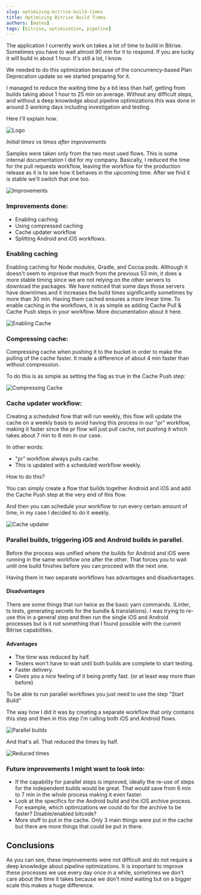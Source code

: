 ```yaml
---
slug: optimizing-bitrise-build-times
title: Optimizing Bitrise Build Times
authors: [mateo]
tags: [bitrise, optimization, pipeline]
---
```


The application I currently work on takes a lot of time to build in Bitrise. Sometimes you have to wait almost 90 min for it to respond. If you are lucky it will build in about 1 hour. It's still a lot, I know.

We needed to do this optimization because of the concurrency-based Plan Deprecation update so we started preparing for it.

I managed to reduce the waiting time by a bit less than half, getting from builds taking about 1 hour to 25 min on average. Without any difficult steps, and without a deep knowledge about pipeline optimizations this was done in around 3 working days including investigation and testing.

Here I'll explain how.

![Logo](./img/logo.png)

_Initial times vs times after improvements_

Samples were taken only from the two most used flows. This is some internal documentation I did for my company. Basically, I reduced the time for the pull requests workflow, leaving the workflow for the production release as it is to see how it behaves in the upcoming time. After we find it is stable we'll switch that one too.

![Improvements](./img/improvements.png)

### Improvements done:

- Enabling caching
- Using compressed caching
- Cache updater workflow
- Splitting Android and iOS workflows.

### Enabling caching

Enabling caching for Node modules, Gradle, and Cocoa pods. Although it doesn't seem to improve that much from the previous 53 min, it does a more stable timing since we are not relying on the other servers to download the packages. We have noticed that some days those servers have downtimes and it increases the build times significantly sometimes by more than 30 min. Having them cached ensures a more linear time.
To enable caching in the workflows, it is as simple as adding Cache Pull & Cache Push steps in your workflow. More documentation about it here.

![Enabling Cache](./img/enabling-cache.png)

### Compressing cache:

Compressing cache when pushing it to the bucket in order to make the pulling of the cache faster. It made a difference of about 4 min faster than without compression.

To do this is as simple as setting the flag as true in the Cache Push step:

![Compressing Cache](./img/compressing-cache.png)

### Cache updater workflow:

Creating a scheduled flow that will run weekly, this flow will update the cache on a weekly basis to avoid having this process in our "pr" workflow, making it faster since the pr flow will just pull cache, not pushing it which takes about 7 min to 8 min in our case.

In other words:

- "pr" workflow always pulls cache.
- This is updated with a scheduled workflow weekly.

How to do this?

You can simply create a flow that builds together Android and iOS and add the Cache Push step at the very end of this flow.

And then you can schedule your workflow to run every certain amount of time, in my case I decided to do it weekly.

![Cache updater](./img/cache-updater.png)

### Parallel builds, triggering iOS and Android builds in parallel.

Before the process was unified where the builds for Android and iOS were running in the same workflow one after the other. That forces you to wait until one build finishes before you can proceed with the next one.

Having them in two separate workflows has advantages and disadvantages.

#### Disadvantages

There are some things that run twice as the basic yarn commands. (Linter, ts tests, generating secrets for the bundle & translations). I was trying to re-use this in a general step and then run the single iOS and Android processes but is it not something that I found possible with the current Bitrise capabilities.

#### Advantages

- The time was reduced by half.
- Testers won't have to wait until both builds are complete to start testing.
- Faster delivery.
- Gives you a nice feeling of it being pretty fast. (or at least way more than before)

To be able to run parallel workflows you just need to use the step "Start Build"

The way how I did it was by creating a separate workflow that only contains this step and then in this step I'm calling both iOS and Android flows.

![Parallel builds](./img/parallel-builds.png)

And that's all. That reduced the times by half.

![Reduced times](./img/reduced-times.png)

### Future improvements I might want to look into:

- If the capability for parallel steps is improved, ideally the re-use of steps for the independent builds would be great. That would save from 6 min to 7 min in the whole process making it even faster.
- Look at the specifics for the Android build and the iOS archive process. For example, which optimizations we could do for the archive to be faster? Disable/enabled bitcode?
- More stuff to put in the cache. Only 3 main things were put in the cache but there are more things that could be put in there.

## Conclusions

As you can see, these improvements were not difficult and do not require a deep knowledge about pipeline optimizations.
It is important to improve these processes we use every day once in a while, sometimes we don't care about the time it takes because we don't mind waiting but on a bigger scale this makes a huge difference.
